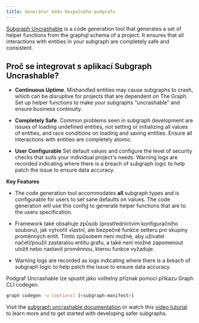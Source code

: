 ```yaml
---
title: Generátor kódu bezpečného podgrafu
---
```


[Subgraph Uncrashable](https://float-capital.github.io/float-subgraph-uncrashable/) is a code generation tool that generates a set of helper functions from the graphql schema of a project. It ensures that all interactions with entities in your subgraph are completely safe and consistent.

## Proč se integrovat s aplikací Subgraph Uncrashable?

- **Continuous Uptime**. Mishandled entities may cause subgraphs to crash, which can be disruptive for projects that are dependent on The Graph. Set up helper functions to make your subgraphs “uncrashable” and ensure business continuity.

- **Completely Safe**. Common problems seen in subgraph development are issues of loading undefined entities, not setting or initializing all values of entities, and race conditions on loading and saving entities. Ensure all interactions with entities are completely atomic.

- **User Configurable** Set default values and configure the level of security checks that suits your individual project's needs. Warning logs are recorded indicating where there is a breach of subgraph logic to help patch the issue to ensure data accuracy.

**Key Features**

- The code generation tool accommodates **all** subgraph types and is configurable for users to set sane defaults on values. The code generation will use this config to generate helper functions that are to the users specification.

- Framework také obsahuje způsob (prostřednictvím konfiguračního souboru), jak vytvořit vlastní, ale bezpečné funkce setteru pro skupiny proměnných entit. Tímto způsobem není možné, aby uživatel načetl/použil zastaralou entitu grafu, a také není možné zapomenout uložit nebo nastavit proměnnou, kterou funkce vyžaduje.

- Warning logs are recorded as logs indicating where there is a breach of subgraph logic to help patch the issue to ensure data accuracy.

Podgraf Uncrashable lze spustit jako volitelný příznak pomocí příkazu Graph CLI codegen.

```sh
graph codegen -u [options] [<subgraph-manifest>]
```

Visit the [subgraph uncrashable documentation](https://float-capital.github.io/float-subgraph-uncrashable/docs/) or watch this [video tutorial](https://float-capital.github.io/float-subgraph-uncrashable/docs/tutorial) to learn more and to get started with developing safer subgraphs.
